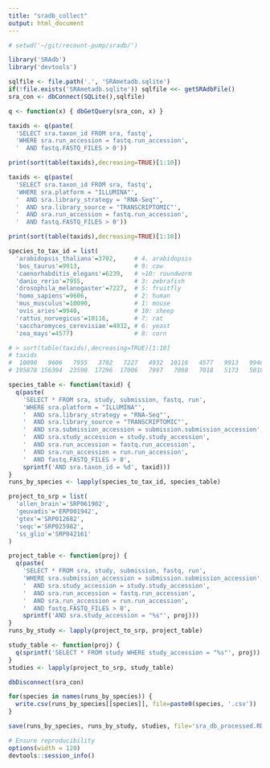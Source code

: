 ```yaml
---
title: "sradb_collect"
output: html_document
---
```


```r
# setwd('~/git/recount-pump/sradb/')
```

```r
library('SRAdb')
library('devtools')
```

```r
sqlfile <- file.path('.', 'SRAmetadb.sqlite')
if(!file.exists('SRAmetadb.sqlite')) sqlfile <<- getSRAdbFile()
sra_con <- dbConnect(SQLite(),sqlfile)
```

```r
q <- function(x) { dbGetQuery(sra_con, x) }
```

```r
taxids <- q(paste(
  'SELECT sra.taxon_id FROM sra, fastq',
  'WHERE sra.run_accession = fastq.run_accession',
  '  AND fastq.FASTQ_FILES > 0'))

print(sort(table(taxids),decreasing=TRUE)[1:10])
```

```r
taxids <- q(paste(
  'SELECT sra.taxon_id FROM sra, fastq',
  'WHERE sra.platform = "ILLUMINA"',
  '  AND sra.library_strategy = "RNA-Seq"',
  '  AND sra.library_source = "TRANSCRIPTOMIC"',
  '  AND sra.run_accession = fastq.run_accession',
  '  AND fastq.FASTQ_FILES > 0'))

print(sort(table(taxids),decreasing=TRUE)[1:10])
```

```r
species_to_tax_id = list(
  'arabidopsis_thaliana'=3702,     # 4. arabidopsis
  'bos_taurus'=9913,               # 9: cow
  'caenorhabditis_elegans'=6239,   # >10: roundworm
  'danio_rerio'=7955,              # 3: zebrafish
  'drosophila_melanogaster'=7227,  # 5: fruitfly
  'homo_sapiens'=9606,             # 2: human
  'mus_musculus'=10090,            # 1: mouse
  'ovis_aries'=9940,               # 10: sheep
  'rattus_norvegicus'=10116,       # 7: rat
  'saccharomyces_cerevisiae'=4932, # 6: yeast
  'zea_mays'=4577)                 # 8: corn

# > sort(table(taxids),decreasing=TRUE)[1:10]
# taxids
#  10090   9606   7955   3702   7227   4932  10116   4577   9913   9940 
# 195878 156394  23590  17296  17006   7997   7098   7018   5173   5018 

species_table <- function(taxid) {
  q(paste(
    'SELECT * FROM sra, study, submission, fastq, run',
    'WHERE sra.platform = "ILLUMINA"',
    '  AND sra.library_strategy = "RNA-Seq"',
    '  AND sra.library_source = "TRANSCRIPTOMIC"',
    '  AND sra.submission_accession = submission.submission_accession',
    '  AND sra.study_accession = study.study_accession',
    '  AND sra.run_accession = fastq.run_accession',
    '  AND sra.run_accession = run.run_accession',
    '  AND fastq.FASTQ_FILES > 0',
    sprintf('AND sra.taxon_id = %d', taxid)))
}
runs_by_species <- lapply(species_to_tax_id, species_table)
```

```r
project_to_srp = list(
  'allen_brain'='SRP061902',
  'geuvadis'='ERP001942',
  'gtex'='SRP012682',
  'seqc'='SRP025982',
  'ss_glio'='SRP042161'
)

project_table <- function(proj) {
  q(paste(
    'SELECT * FROM sra, study, submission, fastq, run',
    'WHERE sra.submission_accession = submission.submission_accession',
    '  AND sra.study_accession = study.study_accession',
    '  AND sra.run_accession = fastq.run_accession',
    '  AND sra.run_accession = run.run_accession',
    '  AND fastq.FASTQ_FILES > 0',
    sprintf('AND sra.study_accession = "%s"', proj)))
}
runs_by_study <- lapply(project_to_srp, project_table)

study_table <- function(proj) {
  q(sprintf('SELECT * FROM study WHERE study_accession = "%s"', proj))
}
studies <- lapply(project_to_srp, study_table)
```

```r
dbDisconnect(sra_con)
```

```r
for(species in names(runs_by_species)) {
  write.csv(runs_by_species[[species]], file=paste0(species, '.csv'))
}
```

```r
save(runs_by_species, runs_by_study, studies, file='sra_db_processed.RData')
```

```r
# Ensure reproducibility
options(width = 120)
devtools::session_info()
```
